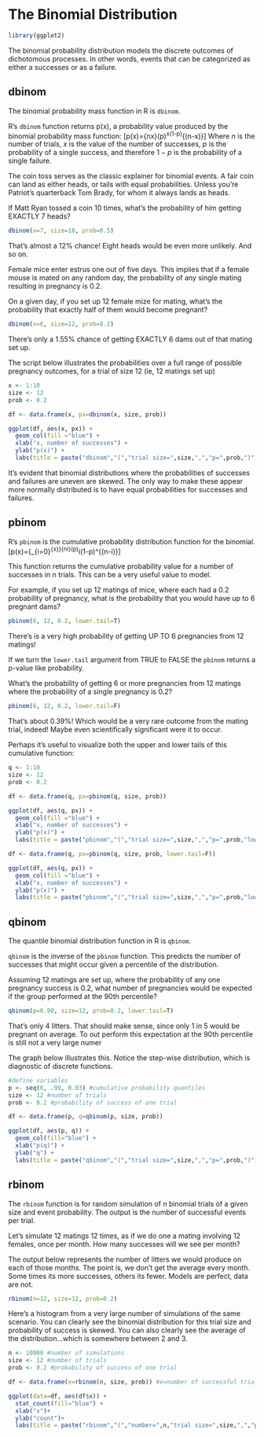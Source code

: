 # The Binomial Distribution {#binomial}

```r
library(ggplot2)
```

The binomial probability distribution models the discrete outcomes of dichotomous processes. In other words, events that can be categorized as either a successes or as a failure.

## dbinom

The binomial probability mass function in R is `dbinom`.

R's `dbinom` function returns p(x), a probability value produced by the binomial probability mass function: \[p(x)={n\choose x}(p)^x(1-p)^{(n-x)}\]
Where $n$ is the number of trials, $x$ is the value of the number of successes, $p$ is the probability of a single success, and therefore $1-p$ is the probability of a single failure.

The coin toss serves as the classic explainer for binomial events. A fair coin can land as either heads, or tails with equal probabilities. Unless you're Patriot's quarterback Tom Brady, for whom it always lands as heads.

If Matt Ryan tossed a coin 10 times, what's the probability of him getting EXACTLY 7 heads?

```r
dbinom(x=7, size=10, prob=0.5)
```

That's almost a 12% chance! Eight heads would be even more unlikely. And so on. 

Female mice enter estrus one out of five days. This implies that if a female mouse is mated on any random day, the probability of any single mating resulting in pregnancy is 0.2. 

On a given day, if you set up 12 female mize for mating, what's the probability that exactly half of them would become pregnant?

```r
dbinom(x=6, size=12, prob=0.2)
```
There's only a 1.55% chance of getting EXACTLY 6 dams out of that mating set up. 

The script below illustrates the probabilities over a full range of possible pregnancy outcomes, for a trial of size 12 (ie, 12 matings set up)

```r
x <- 1:10
size <- 12
prob <- 0.2

df <- data.frame(x, px=dbinom(x, size, prob)) 

ggplot(df, aes(x, px)) + 
  geom_col(fill ="blue") +
  xlab("x, number of successes") +
  ylab("p(x)") +
  labs(title = paste("dbinom","(","trial size=",size,",","p=",prob,")"))
```

It's evident that binomial distributions where the probabilities of successes and failures are uneven are skewed. The only way to make these appear more normally distributed is to have equal probabilities for successes and failures.


## pbinom 

R's `pbinom` is the cumulative probability distribution function for the binomial. \[p(x)={\sum_{i=0}^{x}}{n\choose i}(p)^i(1-p)^{(n-i)}\]

This function returns the cumulative probability value for a number of successes in n trials. This can be a very useful value to model.

For example, if you set up 12 matings of mice, where each had a 0.2 probability of pregnancy, what is the probability that you would have up to 6 pregnant dams?

```r
pbinom(6, 12, 0.2, lower.tail=T)
```

There's is a very high probability of getting UP TO 6 pregnancies from 12 matings!

If we turn the `lower.tail` argument from TRUE to FALSE the `pbinom` returns a p-value like probability. 

What's the probability of getting 6 or more pregnancies from 12 matings where the probability of a single pregnancy is 0.2?

```r
pbinom(6, 12, 0.2, lower.tail=F)
```

That's about 0.39%! Which would be a very rare outcome from the mating trial, indeed! Maybe even scientifically significant were it to occur. 

Perhaps it's useful to visualize both the upper and lower tails of this cumulative function:

```r
q <- 1:10
size <- 12
prob <- 0.2

df <- data.frame(q, px=pbinom(q, size, prob)) 

ggplot(df, aes(q, px)) + 
  geom_col(fill ="blue") +
  xlab("x, number of successes") +
  ylab("p(x)") +
  labs(title = paste("pbinom","(","trial size=",size,",","p=",prob,"lower.tail=TRUE",")"))

df <- data.frame(q, px=pbinom(q, size, prob, lower.tail=F)) 

ggplot(df, aes(q, px)) + 
  geom_col(fill ="blue") +
  xlab("x, number of successes") +
  ylab("p(x)") +
  labs(title = paste("pbinom","(","trial size=",size,",","p=",prob,"lower.tail=FALSE",")"))
```

## qbinom

The quantile binomial distribution function in R is `qbinom`.

`qbinom` is the inverse of the `pbinom` function. This predicts the number of successes that might occur given a percentile of the distribution.  

Assuming 12 matings are set up, where the probability of any one pregnancy success is 0.2, what number of pregnancies would be expected if the group performed at the 90th percentile?

```r
qbinom(p=0.90, size=12, prob=0.2, lower.tail=T)
```
That's only 4 litters. That should make sense, since only 1 in 5 would be pregnant on average. To out perform this expectation at the 90th percentile is still not a very large numer

The graph below illustrates this. Notice the step-wise distribution, which is diagnostic of discrete functions.

```r
#define variables
p <- seq(0, .99, 0.03) #cumulative probability quantiles
size <- 12 #number of trials
prob <- 0.2 #probability of success of one trial

df <- data.frame(p, q=qbinom(p, size, prob)) 

ggplot(df, aes(p, q)) + 
  geom_col(fill="blue") +
  xlab("p(q)") +
  ylab("q") +
  labs(title = paste("qbinom","(","trial size=",size,",","p=",prob,")"))
```

## rbinom

The `rbinom` function is for random simulation of n binomial trials of a given size and event probability. The output is the number of successful events per trial.

Let's simulate 12 matings 12 times, as if we do one a mating involving 12 females, once per month. How many successes will we see per month? 

The output below represents the number of litters we would produce on each of those months. The point is, we don't get the average every month. Some times its more successes, others its fewer. Models are perfect, data are not.

```r
rbinom(n=12, size=12, prob=0.2)
```

Here's a histogram from a very large number of simulations of the same scenario. You can clearly see the binomial distribution for this trial size and probability of success is skewed. You can also clearly see the average of the distribution...which is somewhere between 2 and 3.

```r

n <- 10000 #number of simulations
size <- 12 #number of trials
prob <- 0.2 #probability of success of one trial

df <- data.frame(x=rbinom(n, size, prob)) #x=number of successful trials

ggplot(data=df, aes(df$x)) + 
  stat_count(fill="blue") +
  xlab("x")+
  ylab("count")+
  labs(title = paste("rbinom","(","number=",n,"trial size=",size,",","p=",prob,")"))

```

